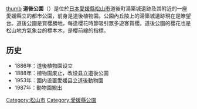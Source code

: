 {{unreferenced|time=2017-03-30T04:16:07+00:00}}
[[file:Yuzuki_Castle_Ruins1(Matsuyama_City).JPG|thumb]]
'''道後公園'''（{{jpn|j=道後公園|kn=どうごこうえん}}）是位於[[日本|日本]][[愛媛縣|愛媛縣]][[松山市|松山市]]道後町湯築城遺跡及其附近的一座愛媛縣立的都市公園，前身是道後植物園。公園內丘陵上的湯築城遺跡現在是瞭望台。道後公園是賞櫻勝地，每逢櫻花時節吸引眾多遊客賞櫻。道後公園的櫻花也是松山地方氣象台的標本木，是櫻前線的指標。

==历史==
*1886年：道後植物園设立
*1888年：植物園废止，改设县立道後公園
*1953年：園内设置愛媛县立道後動物園
*1987年：動物園搬出

{{coord|display=title}}
{{DEFAULTSORT:Dogo}}
[[Category:松山市|Category:松山市]]
[[Category:愛媛縣公園|Category:愛媛縣公園]]
{{japan-stub}}